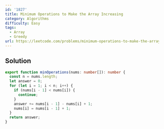 ```yaml
---
id: '1827'
title: Minimum Operations to Make the Array Increasing
category: Algorithms
difficulty: Easy
tags:
  - Array
  - Greedy
url: https://leetcode.com/problems/minimum-operations-to-make-the-array-increasing
---
```


## Solution

```typescript showLineNumbers
export function minOperations(nums: number[]): number {
  const n = nums.length;
  let answer = 0;
  for (let i = 1; i < n; i++) {
    if (nums[i - 1] < nums[i]) {
      continue;
    }
    answer += nums[i - 1] - nums[i] + 1;
    nums[i] = nums[i - 1] + 1;
  }
  return answer;
}
```
